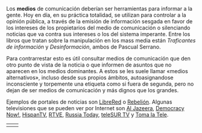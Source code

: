 {{header|1=Medios}}

Los '''medios''' de comunicación deberían ser herramientas para informar a la gente. Hoy en día, en su práctica totalidad, se utilizan para controlar a la opinión pública, a través de la emisión de información sesgada en favor de los intereses de los propietarios del medio de comunicación o silenciando noticias que va contra sus intereses o los del sistema imperante. Entre los libros que tratan sobre la manipulación en los mass media están ''Traficantes de información'' y ''Desinformación'', ambos de Pascual Serrano.

Para contrarrestar esto es útil consultar medios de comunicación que den otro punto de vista de la noticia o que informen de asuntos que no aparecen en los medios dominantes. A estos se les suele llamar «medios alternativos», incluso desde sus propios ámbitos, autoasignandose inconsciente y torpemente una etiqueta como si fuera de segunda, pero no dejan de ser medios de comunicación y más dignos que los grandes.

Ejemplos de portales de noticias son [http://www.librered.net LibreRed] o [http://rebelion.org Rebelión]. Algunas televisiones que se pueden ver por Internet son [http://www.aljazeera.com/watch_now/ Al Jazeera], [http://www.democracynow.org/es Democracy Now!], [https://www.youtube.com/watch?v=dpwV6NvIarg HispanTV], [http://www.rtve.es/noticias/directo/canal-24h/ RTVE], [https://www.youtube.com/channel/UC2mtXUpAYLYJIZ2deSPhlqw Russia Today], [http://www.telesurtv.net teleSUR TV] y [http://www.tomalatele.tv/web/ Toma la Tele].
    

<table>
<tr>
    <td>{{youtube|1=52J-TSn38vY}}</td>
    <td>{{youtube|1=BbDWRXd0t-w}}</td>
</tr>
</table>


{{footer}}
